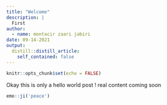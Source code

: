 ```yaml
---
title: "Welcome"
description: |
  First 
author:
  - name: montacir zaari jabiri
date: 09-14-2021
output:
  distill::distill_article:
    self_contained: false
---
```



```r
knitr::opts_chunk$set(echo = FALSE)
```

Okay this is only a hello world post ! real content coming soon \n

```r
emo::ji('peace')
```

